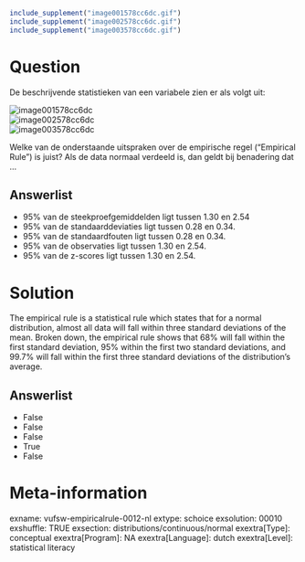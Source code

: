 ```{r, echo = FALSE, results = "hide"}
include_supplement("image001578cc6dc.gif")
include_supplement("image002578cc6dc.gif")
include_supplement("image003578cc6dc.gif")
```

Question
========
De beschrijvende statistieken van een variabele zien er als volgt uit:  
  
<img src="image001578cc6dc.gif" class="fr-fic fr-dii"
alt="image001578cc6dc" />  
<img src="image002578cc6dc.gif" class="fr-fic fr-dii"
alt="image002578cc6dc" />  
<img src="image003578cc6dc.gif" class="fr-fic fr-dii"
alt="image003578cc6dc" />  
  
Welke van de onderstaande uitspraken over de empirische regel
(“Empirical Rule”) is juist? Als de data normaal verdeeld is, dan geldt
bij benadering dat ...

Answerlist
----------
* 95% van de steekproefgemiddelden ligt tussen 1.30 en 2.54
* 95% van de standaarddeviaties ligt tussen 0.28 en 0.34.
* 95% van de standaardfouten ligt tussen 0.28 en 0.34.
* 95% van de observaties ligt tussen 1.30 en 2.54.
* 95% van de z-scores ligt tussen 1.30 en 2.54.

Solution
========





The empirical rule is a statistical rule which states that for a normal
distribution, almost all data will fall within three standard deviations
of the mean. Broken down, the empirical rule shows that 68% will fall
within the first standard deviation, 95% within the first two standard
deviations, and 99.7% will fall within the first three standard
deviations of the distribution's average.




Answerlist
----------
* False
* False
* False
* True
* False

Meta-information
================
exname: vufsw-empiricalrule-0012-nl
extype: schoice
exsolution: 00010
exshuffle: TRUE
exsection: distributions/continuous/normal
exextra[Type]: conceptual
exextra[Program]: NA
exextra[Language]: dutch
exextra[Level]: statistical literacy

